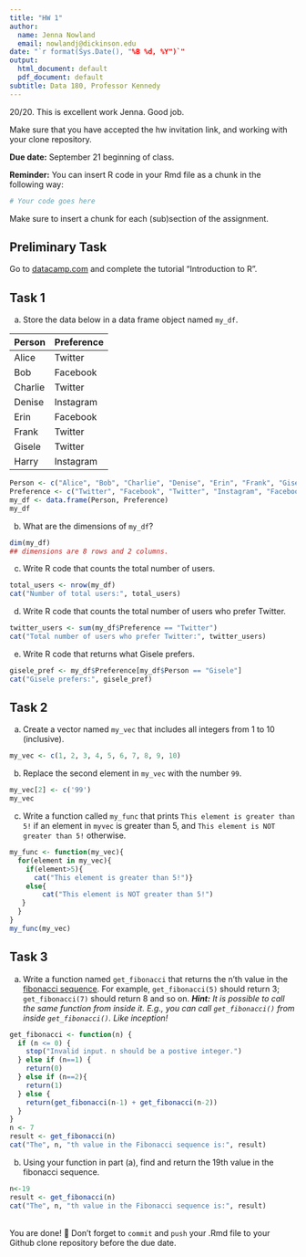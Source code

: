 ```yaml
---
title: "HW 1"
author:
  name: Jenna Nowland
  email: nowlandj@dickinson.edu
date: "`r format(Sys.Date(), "%B %d, %Y")`"
output:
  html_document: default
  pdf_document: default
subtitle: Data 180, Professor Kennedy
---
```


20/20. This is excellent work Jenna. Good job.

Make sure that you have accepted the hw invitation link, and working with your clone repository.

**Due date:** September 21 beginning of class.

**Reminder:** You can insert R code in your Rmd file as a chunk in the following way:
```r
# Your code goes here
```
Make sure to insert a chunk for each (sub)section of the assignment.

## Preliminary Task
Go to [datacamp.com](https://datacamp.com) and complete the tutorial "Introduction to R".


## Task 1
a) Store the data below in a data frame object named `my_df`.


|Person | Preference|
|:------|:----------|
|Alice | Twitter |
| Bob | Facebook |
| Charlie | Twitter |
| Denise | Instagram |
| Erin | Facebook |
| Frank | Twitter |
| Gisele | Twitter |
| Harry | Instagram |

```r
Person <- c("Alice", "Bob", "Charlie", "Denise", "Erin", "Frank", "Gisele", "Harry")
Preference <- c("Twitter", "Facebook", "Twitter", "Instagram", "Facebook", "Twitter", "Twitter", "Instagram")
my_df <- data.frame(Person, Preference)
my_df
```

b) What are the dimensions of `my_df`?

```r
dim(my_df)
## dimensions are 8 rows and 2 columns.
```

c) Write R code that counts the total number of users.

```r
total_users <- nrow(my_df)
cat("Number of total users:", total_users)
```

d) Write R code that counts the total number of users who prefer Twitter.

```r
twitter_users <- sum(my_df$Preference == "Twitter")
cat("Total number of users who prefer Twitter:", twitter_users)
```

e) Write R code that returns what Gisele prefers.

```r
gisele_pref <- my_df$Preference[my_df$Person == "Gisele"]
cat("Gisele prefers:", gisele_pref)
```

## Task 2
a) Create a vector named `my_vec` that includes all integers from 1 to 10 (inclusive).

```r
my_vec <- c(1, 2, 3, 4, 5, 6, 7, 8, 9, 10)
```

b) Replace the second element in `my_vec` with the number `99`.

```r
my_vec[2] <- c('99')
my_vec
```

c) Write a function called `my_func` that prints `This element is greater than 5!` if an element in `myvec` is greater than 5, and `This element is NOT greater than 5!` otherwise.

```r
my_func <- function(my_vec){
  for(element in my_vec){
    if(element>5){
      cat("This element is greater than 5!")}
    else{
        cat("This element is NOT greater than 5!")
   }
  }
}
my_func(my_vec)
```


## Task 3
a. Write a function named `get_fibonacci` that returns the n'th value in the [fibonacci sequence](https://www.mathsisfun.com/numbers/fibonacci-sequence.html). For example, `get_fibonacci(5)` should return 3; `get_fibonacci(7)` should return 8 and so on. ***Hint:** It is possible to call the same function from inside it. E.g., you can call `get_fibonacci()` from inside `get_fibonacci()`. Like inception!*

```r
get_fibonacci <- function(n) {
  if (n <= 0) {
    stop("Invalid input. n should be a postive integer.")
  } else if (n==1) {
    return(0)
  } else if (n==2){
    return(1)
  } else {
    return(get_fibonacci(n-1) + get_fibonacci(n-2))
  }
}
n <- 7
result <- get_fibonacci(n)
cat("The", n, "th value in the Fibonacci sequence is:", result)
```


b. Using your function in part (a), find and return the 19th value in the fibonacci sequence.
```r
n<-19
result <- get_fibonacci(n)
cat("The", n, "th value in the Fibonacci sequence is:", result)
```

<br>
You are done! 🏁 Don't forget to `commit` and `push` your .Rmd file to your Github clone repository before the due date.
<br>

